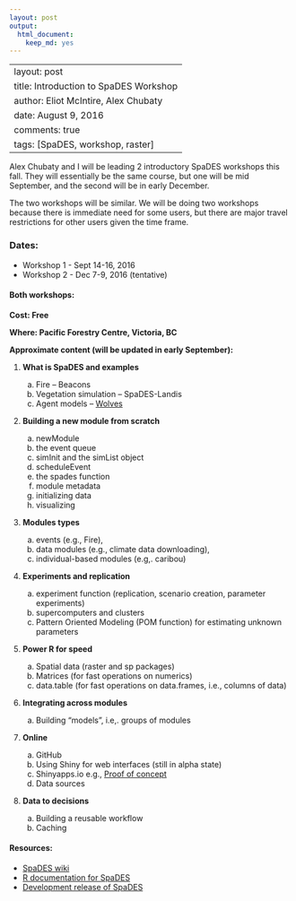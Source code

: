 ```yaml
---
layout: post
output:
  html_document:
    keep_md: yes
---
```

---
layout: post
title: Introduction to SpaDES Workshop
author: Eliot McIntire, Alex Chubaty
date: August 9, 2016
comments: true
tags: [SpaDES, workshop, raster]
---

Alex Chubaty and I will be leading 2 introductory SpaDES workshops this fall. They will essentially be the same course, but one will be mid September, and the second will be in early December. 

The two workshops will be similar. We will be doing two workshops because there is immediate need for some users, but there are major travel restrictions for other users given the time frame.

### Dates: 

- Workshop 1 - Sept 14-16, 2016
- Workshop 2 - Dec 7-9, 2016 (tentative)

#### Both workshops:

**Cost: Free**

**Where: Pacific Forestry Centre, Victoria, BC**

**Approximate content (will be updated in early September):**

1.	**What is SpaDES and examples**

    a.	Fire – Beacons
    b.	Vegetation simulation – SpaDES-Landis
    c.	Agent models – [Wolves](http://htmlpreview.github.io/?https://github.com/PredictiveEcology/SpaDES-modules/blob/master/modules/wolfAlps/wolfAlps.html) 

2.	**Building a new module from scratch**

    a.	newModule 
    b.	the event queue
    c.	simInit and the simList object
    d.	scheduleEvent
    e.	the spades function
    f.	module metadata
    g.	initializing data
    h.	visualizing

3.	**Modules types**

    a. events (e.g., Fire), 
    b. data modules (e.g., climate data downloading), 
    c. individual-based modules (e.g,. caribou)

4.	**Experiments and replication**

    a.	experiment function (replication, scenario creation, parameter experiments)
    b.	supercomputers and clusters
    c.	Pattern Oriented Modeling (POM function) for estimating unknown parameters

5.	**Power R for speed**

    a.	Spatial data (raster and sp packages)
    b.	Matrices  (for fast operations on numerics)
    c.	data.table (for fast operations on data.frames, i.e., columns of data) 

6.	**Integrating across modules**

    a.	Building “models”, i.e,. groups of modules

7.	**Online**

    a.	GitHub
    b.	Using Shiny for web interfaces (still in alpha state)
    c.	Shinyapps.io e.g., [Proof of concept](https://spades.shinyapps.io/ForestChange_ProofOfConcept/)
    d.	Data sources

8.	**Data to decisions**

    a.	Building a reusable workflow
    b.	Caching
    
#### Resources:

- [SpaDES wiki](https://github.com/PredictiveEcology/SpaDES/wiki)
- [R documentation for SpaDES](http://www.rdocumentation.org/packages/SpaDES/versions/1.2.0)
- [Development release of SpaDES](https://github.com/PredictiveEcology/SpaDES/tree/development)

